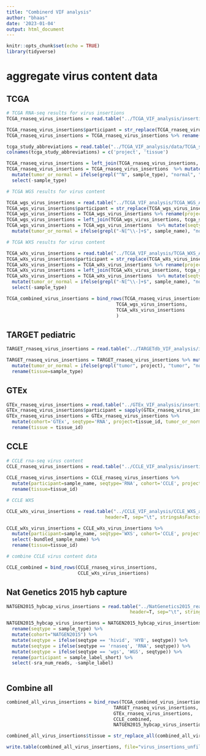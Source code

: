 ```yaml
---
title: "Combinerd VIF analysis"
author: "bhaas"
date: '2023-01-04'
output: html_document
---
```


```r
knitr::opts_chunk$set(echo = TRUE)
library(tidyverse)
```

# aggregate virus content data

## TCGA

```r

# TCGA RNA-seq results for virus insertions
TCGA_rnaseq_virus_insertions = read.table("../TCGA_VIF_analysis/insertions.tsv", header=T, sep="\t", stringsAsFactors = F)

TCGA_rnaseq_virus_insertions$participant = str_replace(TCGA_rnaseq_virus_insertions$sample_name, "-[^\\-]+$", "")
TCGA_rnaseq_virus_insertions = TCGA_rnaseq_virus_insertions %>% rename(project=TCGA) %>% mutate(cohort="TCGA")

tcga_study_abbreviations = read.table("../TCGA_VIF_analysis/data/TCGA_study_abbreviations.txt", header=F, sep="\t", stringsAsFactors = F)
colnames(tcga_study_abbreviations) = c('project', 'tissue')

TCGA_rnaseq_virus_insertions = left_join(TCGA_rnaseq_virus_insertions, tcga_study_abbreviations, by='project')
TCGA_rnaseq_virus_insertions = TCGA_rnaseq_virus_insertions  %>% mutate(seqtype = "RNA")  %>% 
  mutate(tumor_or_normal = ifelse(grepl("^N", sample_type), "normal", "tumor") ) %>%
  select(-sample_type)

```


```r
# TCGA WGS results for virus content

TCGA_wgs_virus_insertions = read.table("../TCGA_VIF_analysis/TCGA_WGS_Analysis/insertions.tsv", header=T, sep="\t", stringsAsFactors = F)
TCGA_wgs_virus_insertions$participant = str_replace(TCGA_wgs_virus_insertions$sample_name, "-[^\\-]+$", "")
TCGA_wgs_virus_insertions = TCGA_wgs_virus_insertions %>% rename(project=TCGA) %>% mutate(cohort="TCGA")
TCGA_wgs_virus_insertions = left_join(TCGA_wgs_virus_insertions, tcga_study_abbreviations, by='project')
TCGA_wgs_virus_insertions = TCGA_wgs_virus_insertions  %>% mutate(seqtype = "WGS")  %>% 
  mutate(tumor_or_normal = ifelse(grepl("-N[^\\-]+$", sample_name), "normal", "tumor") ) 
```


```r
# TCGA WXS results for virus content

TCGA_wXs_virus_insertions = read.table("../TCGA_VIF_analysis/TCGA_WXS_Analysis/insertions.tsv", header=T, sep="\t", stringsAsFactors = F)
TCGA_wXs_virus_insertions$participant = str_replace(TCGA_wXs_virus_insertions$sample_name, "-[^\\-]+$", "")
TCGA_wXs_virus_insertions = TCGA_wXs_virus_insertions %>% rename(project=TCGA) %>% mutate(cohort="TCGA")
TCGA_wXs_virus_insertions = left_join(TCGA_wXs_virus_insertions, tcga_study_abbreviations, by='project')
TCGA_wXs_virus_insertions = TCGA_wXs_virus_insertions  %>% mutate(seqtype = "WXS")  %>% 
  mutate(tumor_or_normal = ifelse(grepl("-N[^\\-]+$", sample_name), "normal", "tumor") ) %>%  
  select(-sample_type)
```


```r

TCGA_combined_virus_insertions = bind_rows(TCGA_rnaseq_virus_insertions,
                                        TCGA_wgs_virus_insertions,
                                        TCGA_wXs_virus_insertions
                                        )

```


## TARGET pediatric 

```r

TARGET_rnaseq_virus_insertions = read.table("../TARGETdb_VIF_analysis/insertions.tsv", header=T, sep="\t", stringsAsFactors = F)

TARGET_rnaseq_virus_insertions = TARGET_rnaseq_virus_insertions %>% mutate(cohort='TARGET', seqtype='RNA') %>%
  mutate(tumor_or_normal = ifelse(grepl("tumor", project), "tumor", "normal")) %>%
  rename(tissue=sample_type)

```

## GTEx

```r

GTEx_rnaseq_virus_insertions = read.table("../GTEx_VIF_analysis/insertions.tsv", header=T, sep="\t", stringsAsFactors = F)
GTEx_rnaseq_virus_insertions$participant = sapply(GTEx_rnaseq_virus_insertions$sample_name, function(x) { str_split(x, "-")[[1]][2]})
GTEx_rnaseq_virus_insertions = GTEx_rnaseq_virus_insertions %>% 
  mutate(cohort='GTEx', seqtype='RNA', project=tissue_id, tumor_or_normal='normal') %>% 
  rename(tissue = tissue_id)

```

## CCLE

```r

# CCLE rna-seq virus content
CCLE_rnaseq_virus_insertions = read.table("../CCLE_VIF_analysis/insertions.tsv", header=T, sep="\t", stringsAsFactors = F) 
  
CCLE_rnaseq_virus_insertions = CCLE_rnaseq_virus_insertions %>% 
  mutate(participant=sample_name, seqtype='RNA', cohort='CCLE', project='CCLE', tumor_or_normal='tumor_cell_line') %>%
  rename(tissue=tissue_id)

```



```r
# CCLE WXS

CCLE_wXs_virus_insertions = read.table("../CCLE_VIF_analysis/CCLE_WXS_analysis/insertions.tsv", 
                                    header=T, sep="\t", stringsAsFactors = F)

CCLE_wXs_virus_insertions = CCLE_wXs_virus_insertions %>% 
  mutate(participant=sample_name, seqtype='WXS', cohort='CCLE', project='CCLE', tumor_or_normal='tumor_cell_line') %>%
  select(-bundled_sample_name) %>%
  rename(tissue=tissue_id)

```

```r
# combine CCLE virus content data

CCLE_combined = bind_rows(CCLE_rnaseq_virus_insertions,
                          CCLE_wXs_virus_insertions)

```



## Nat Genetics 2015 hyb capture

```r

NATGEN2015_hybcap_virus_insertions = read.table("../NatGenetics2015_reanalysis/NatGenetics2015_VIF/insertions.tsv", 
                                             header=T, sep="\t", stringsAsFactors = F)

NATGEN2015_hybcap_virus_insertions = NATGEN2015_hybcap_virus_insertions %>% 
  rename(seqtype = sample_type) %>%
  mutate(cohort="NATGEN2015") %>%
  mutate(seqtype = ifelse(seqtype == 'hivid', 'HYB', seqtype)) %>%
  mutate(seqtype = ifelse(seqtype == 'rnaseq', 'RNA', seqtype)) %>%
  mutate(seqtype = ifelse(seqtype == 'wgs', 'WGS', seqtype)) %>%
  rename(participant = sample_label_short) %>% 
  select(-sra_num_reads, -sample_label)
  
```

## Combine all
```r

combined_all_virus_insertions = bind_rows(TCGA_combined_virus_insertions,
                                       TARGET_rnaseq_virus_insertions,
                                       GTEx_rnaseq_virus_insertions,
                                       CCLE_combined,
                                       NATGEN2015_hybcap_virus_insertions)

```

```r

combined_all_virus_insertions$tissue = str_replace_all(combined_all_virus_insertions$tissue, " ", "_")


```



```r

write.table(combined_all_virus_insertions, file="virus_insertions_unfiltered.tsv", sep="\t", quote=F, row.names=F)
```








